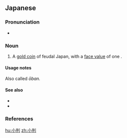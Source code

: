 ==Japanese==
{{wikipedia|Koban (coin)|Koban}}
{{ja-kanjitab|こ|ばん|yomi=y}}

===Pronunciation===
* {{ja-pron|こばん|y=y|acc=1|acc_ref=NHK}}

===Noun===
{{ja-noun|こばん}}

# A [[gold coin]] of feudal Japan, with a [[face value]] of one {{m|ja|両|tr=ryō|sc=Jpan}}.

====Usage notes====
Also called ''ōban.''

====See also====
* {{ja-r|円|えん}}
* {{ja-r|両|りょう}}

===References===
<references/>

[[hu:小判]]
[[zh:小判]]